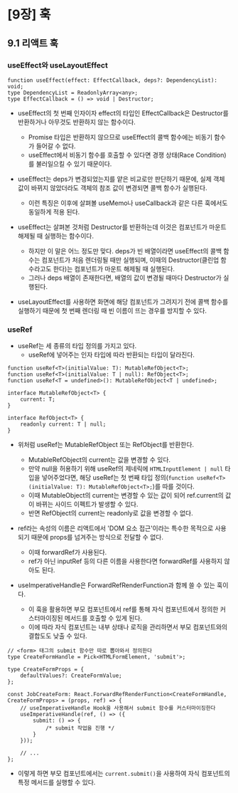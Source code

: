 # [9장] 훅

## 9.1 리액트 훅

### useEffect와 useLayoutEffect

```tsx
function useEffect(effect: EffectCallback, deps?: DependencyList): void;
type DependencyList = ReadonlyArray<any>;
type EffectCallback = () => void | Destructor;
```

-   useEffect의 첫 번째 인자이자 effect의 타입인 EffectCallback은 Destructor를 반환하거나 아무것도 반환하지 않는 함수이다.
    -   Promise 타입은 반환하지 않으므로 useEffect의 콜백 함수에는 비동기 함수가 들어갈 수 없다.
    -   useEffect에서 비동기 함수를 호출할 수 있다면 경쟁 상태(Race Condition)를 불러일으킬 수 있기 때문이다.
-   useEffect는 deps가 변경되었는지를 얕은 비교로만 판단하기 때문에, 실제 객체 값이 바뀌지 않았더라도 객체의 참조 값이 변경되면 콜백 함수가 실행된다.

    -   이런 특징은 이후에 살펴볼 useMemo나 useCallback과 같은 다른 훅에서도 동일하게 적용 된다.

-   useEffect는 살펴본 것처럼 Destructor를 반환하는데 이것은 컴포넌트가 마운트 해제될 때 실행하는 함수이다.

    -   하지만 이 말은 어느 정도만 맞다. deps가 빈 배열이라면 useEffect의 콜백 함수는 컴포넌트가 처음 렌더링될 때만 실행되며, 이때의 Destructor(클린업 함수라고도 한다)는 컴포넌트가 마운트 해제될 때 실행된다.
    -   그러나 deps 배열이 존재한다면, 배열의 값이 변경될 때마다 Destructor가 실행된다.

-   useLayoutEffect를 사용하면 화면에 해당 컴포넌트가 그려지기 전에 콜백 함수를 실행하기 때문에 첫 번째 렌더링 때 빈 이름이 뜨는 경우를 방지할 수 있다.

### useRef

-   useRef는 세 종류의 타입 정의를 가지고 있다.
    -   useRef에 넣어주는 인자 타입에 따라 반환되는 타입이 달라진다.

```tsx
function useRef<T>(initialValue: T): MutableRefObject<T>;
function useRef<T>(initialValue: T | null): RefObject<T>;
function useRef<T = undefined>(): MutableRefObject<T | undefined>;

interface MutableRefObject<T> {
    current: T;
}

interface RefObject<T> {
    readonly current: T | null;
}
```

-   위처럼 useRef는 MutableRefObject 또는 RefObject를 반환한다.

    -   MutableRefObject의 current는 값을 변경할 수 있다.
    -   만약 null을 허용하기 위해 useRef의 제네릭에 `HTMLInputElement | null` 타입을 넣어주었다면, 해당 useRef는 첫 번째 타입 정의(`function useRef<T>(initialValue: T): MutableRefObject<T>;`)를 따를 것이다.
    -   이때 MutableObject의 current는 변경할 수 있는 값이 되어 ref.current의 값이 바뀌는 사이드 이펙트가 발생할 수 있다.
    -   반면 RefObject의 current는 readonly로 값을 변경할 수 없다.

-   ref라는 속성의 이름은 리액트에서 'DOM 요소 접근'이라는 특수한 목적으로 사용되기 때문에 props를 넘겨주는 방식으로 전달할 수 없다.

    -   이때 forwardRef가 사용된다.
    -   ref가 아닌 inputRef 등의 다른 이름을 사용한다면 forwardRef를 사용하지 않아도 된다.

-   useImperativeHandle은 ForwardRefRenderFunction과 함께 쓸 수 있는 훅이다.
    -   이 훅을 활용하면 부모 컴포넌트에서 ref를 통해 자식 컴포넌트에서 정의한 커스터마이징된 메서드를 호출할 수 있게 된다.
    -   이에 따라 자식 컴포넌트는 내부 상태나 로직을 관리하면서 부모 컴포넌트와의 결합도도 낮출 수 있다.

```tsx
// <form> 태그의 submit 함수만 따로 뽑아와서 정의한다
type CreateFormHandle = Pick<HTMLFormElement, 'submit'>;

type CreateFormProps = {
    defaultValues?: CreateFormValue;
};

const JobCreateForm: React.ForwardRefRenderFunction<CreateFormHandle, CreateFormProps> = (props, ref) => {
    // useImperativeHandle Hook을 사용해서 submit 함수를 커스터마이징한다
    useImperativeHandle(ref, () => ({
        submit: () => {
            /* submit 작업을 진행 */
        }
    }));

    // ...
};
```

-   이렇게 하면 부모 컴포넌트에서는 `current.submit()`을 사용하여 자식 컴포넌트의 특정 메서드를 실행할 수 있다.
